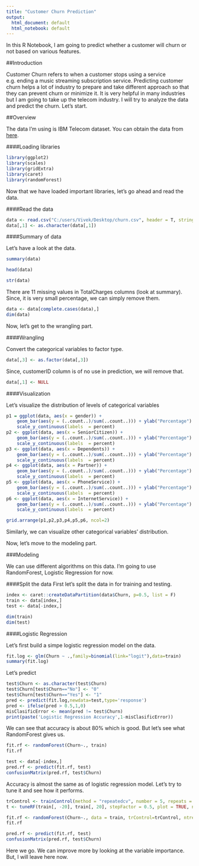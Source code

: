---
title: "Customer Churn Prediction"
output:
  html_document: default
  html_notebook: default
---

In this R Notebook, I am going to predict whether a customer will churn or not based on various features.

##Introduction

Customer Churn refers to when a customer stops using a service e.g. ending a music streaming subscription service. Predicting customer churn helps a lot of industry to prepare and take different approach so that they can prevent churn or minimize it. It is very helpful in many industries but I am going to take up the telecom industry. I will try to analyze the data and predict the churn. Let's start.

##Overview

The data I'm using is IBM Telecom dataset. You can obtain the data from [here](https://www.ibm.com/communities/analytics/watson-analytics-blog/guide-to-sample-datasets/).  


####Loading libraries
```{r}
library(ggplot2)
library(scales)
library(gridExtra)
library(caret)
library(randomForest)
```

Now that we have loaded important libraries, let's go ahead and read the data.  

####Read the data
```{r}
data <- read.csv("C:/users/Vivek/Desktop/churn.csv", header = T, stringsAsFactors = T)
data[,1] <- as.character(data[,1])
```

####Summary of data

Let's have a look at the data.

```{r}
summary(data)
```
```{r}
head(data)
```

```{r}
str(data)
```

There are 11 missing values in TotalCharges columns (look at summary). Since, it is very small percentage, we can simply remove them.

```{r}
data <- data[complete.cases(data),]
dim(data)
```

Now, let's get to the wrangling part.

####Wrangling

Convert the categorical variables to factor type.
```{r}
data[,3] <- as.factor(data[,3])
```

Since, customerID column is of no use in prediction, we will remove that.
```{r}
data[,1] <- NULL
```

####Visualization

Let's visualize the distribution of levels of categorical variables  

```{r}
p1 = ggplot(data, aes(x = gender)) + 
    geom_bar(aes(y = (..count..)/sum(..count..))) + ylab("Percentage") + 
    scale_y_continuous(labels  = percent)
p2 <- ggplot(data, aes(x = SeniorCitizen)) + 
    geom_bar(aes(y = (..count..)/sum(..count..))) + ylab("Percentage") +
    scale_y_continuous(labels  = percent)
p3 <- ggplot(data, aes(x = Dependents)) + 
    geom_bar(aes(y = (..count..)/sum(..count..))) + ylab("Percentage") +
    scale_y_continuous(labels  = percent)
p4 <- ggplot(data, aes(x = Partner)) + 
    geom_bar(aes(y = (..count..)/sum(..count..))) + ylab("Percentage") +
    scale_y_continuous(labels  = percent)
p5 <- ggplot(data, aes(x = PhoneService)) + 
    geom_bar(aes(y = (..count..)/sum(..count..))) + ylab("Percentage") +
    scale_y_continuous(labels  = percent)
p6 <- ggplot(data, aes(x = InternetService)) + 
    geom_bar(aes(y = (..count..)/sum(..count..))) + ylab("Percentage") +
    scale_y_continuous(labels  = percent)

grid.arrange(p1,p2,p3,p4,p5,p6, ncol=2)
```

Similarly, we can visualize other categorical variables' distribution.

Now, let's move to the modeling part.

###Modeling

We can use different algorithms on this data. I'm going to use RandomForest, Logistic Regression for now.

####Split the data
First let's split the data in for training and testing.

```{r}
index <- caret::createDataPartition(data$Churn, p=0.5, list = F)
train <- data[index,]
test <- data[-index,]
```
```{r}
dim(train)
dim(test)
```

####Logistic Regression  

Let's first build a simpe logistic regression model on the data.

```{r}
fit.log <- glm(Churn ~ .,family=binomial(link="logit"),data=train)
summary(fit.log)
```

Let's predict
```{r}
test$Churn <- as.character(test$Churn)
test$Churn[test$Churn=="No"] <- "0"
test$Churn[test$Churn=="Yes"] <- "1"
pred <- predict(fit.log,newdata=test,type='response')
pred <- ifelse(pred > 0.5,1,0)
misClasificError <- mean(pred != test$Churn)
print(paste('Logistic Regression Accuracy',1-misClasificError))
```
We can see that accuracy is about 80% which is good. But let's see what RandomForest gives us.

```{r}
fit.rf <- randomForest(Churn~., train)
fit.rf
```

```{r}
test <- data[-index,]
pred.rf <- predict(fit.rf, test)
confusionMatrix(pred.rf, test$Churn)
```

Accuracy is almost the same as of logistic regression model. Let's try to tune it and see how it performs.

```{r}
trControl <- trainControl(method = "repeatedcv", number = 5, repeats = 5)
t <- tuneRF(train[, -20], train[, 20], stepFactor = 0.5, plot = TRUE, ntreeTry = 200, trace = TRUE, improve = 0.05)
```

```{r}
fit.rf <- randomForest(Churn~., data = train, trControl=trControl, ntree=300, mtry=2, importance=T, proximity=T)
fit.rf
```

```{r}
pred.rf <- predict(fit.rf, test)
confusionMatrix(pred.rf, test$Churn)
```
Here we go. We can improve more by looking at the variable importance. But, I will leave here now.